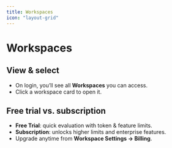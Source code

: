 ```yaml
---
title: Workspaces
icon: "layout-grid"
---
```


# Workspaces

## View & select
- On login, you’ll see all **Workspaces** you can access.
- Click a workspace card to open it.

## Free trial vs. subscription
- **Free Trial**: quick evaluation with token & feature limits.
- **Subscription**: unlocks higher limits and enterprise features.
- Upgrade anytime from **Workspace Settings → Billing**.
